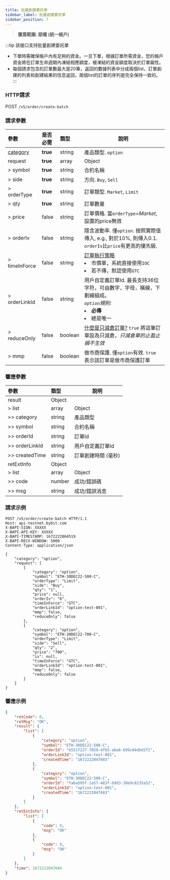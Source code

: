 ```yaml
---
title: 批量創建委託單
sidebar_label: 批量創建委託單
sidebar_position: 7
---
```

> **覆蓋範圍: 期權 (統一帳戶)**

:::tip
該接口支持批量創建委託單
- 下單時需確保帳戶內有足夠的資金。一旦下單，根據訂單所需資金，您的帳戶資金將在訂單生命週期內凍結相應額度，被凍結的資金額度取決於訂單屬性。
- 每個請求包含的訂單數最大是20筆，返回的數據列表中分成兩個list，訂單創建的列表和創建結果的信息返回，兩個list的訂單的序列是完全保持一致的。
:::

### HTTP請求
POST `/v5/order/create-batch`

### 請求參數
| 參數 | 是否必需 | 類型 | 說明|
|:----- |:-------|:-----|------ |
|[category](../enum#category) |**true** |string |產品類型. `option` |
|request |**true** |array |Object |
|> symbol |**true** |string |合約名稱|
|> side |**true** |string |方向. `Buy`, `Sell`|
|> orderType |**true** |string |訂單類型. `Market`, `Limit`|
|> qty |**true** |string |訂單數量|
|> price |false |string |訂單價格. 當`orderType`=_Market_, 設置的price無效|
|> orderIv |false |string |隱含波動率. 僅`option`. 按照實際值傳入, e.g., 對於10%, 則傳入0.1. `orderIv`比`price`有更高的優先級. |
|> timeInForce |false|string |<a href="https://www.bybit.com/zh-TW/help-center/bybitHC_Article?language=zh_TW&id=000001044">訂單執行策略</a><li>市價單，系統直接使用`IOC`</li><li>若不傳，默認使用`GTC`</li> |
|> orderLinkId |false |string |用戶自定義訂單Id. 最長支持36位字符，可由數字，字母，橫線，下劃線組成。<br/>_`option`規則_:<br/><li>**必傳**</li><li>總是唯一</li>|
|> reduceOnly |false |boolean |<a href="https://www.bybit.com/zh-TW/help-center/bybitHC_Article?language=zh_TW&id=000001047">什麼是只減倉訂單?</a> `true` 將這筆訂單設為只減倉，_只減倉單的止盈止損不生效_ |
|> mmp |false |boolean |做市商保護. 僅`option`有效. `true` 表示該訂單是做市商保護訂單 |

### 響應參數
| 參數 | 類型 | 說明|
|:----- |:-----|----- |
|result |Object | |
|> list |array |Object |
|>> category |string |產品類型 |
|>> symbol |string |合約名稱 |
|>> orderId |string |訂單Id |
|>> orderLinkId |string |用戶自定義訂單Id |
|>> createdTime |string |訂單創建時間 (毫秒) |
|retExtInfo |Object | |
|> list |array |Object |
|>> code |number |成功/錯誤碼 |
|>> msg |string |成功/錯誤消息 |

### 請求示例

```http
POST /v5/order/create-batch HTTP/1.1
Host: api-testnet.bybit.com
X-BAPI-SIGN: XXXXX
X-BAPI-API-KEY: XXXXX
X-BAPI-TIMESTAMP: 1672222064519
X-BAPI-RECV-WINDOW: 5000
Content-Type: application/json

{
    "category": "option",
    "request": [
        {
            "category": "option",
            "symbol": "ETH-30DEC22-500-C",
            "orderType": "Limit",
            "side": "Buy",
            "qty": "1",
            "price": null,
            "orderIv": "6",
            "timeInForce": "GTC",
            "orderLinkId": "option-test-001",
            "mmp": false,
            "reduceOnly": false
        },
        {
            "category": "option",
            "symbol": "ETH-30DEC22-700-C",
            "orderType": "Limit",
            "side": "Sell",
            "qty": "2",
            "price": "700",
            "iv": null,
            "timeInForce": "GTC",
            "orderLinkId": "option-test-001",
            "mmp": false,
            "reduceOnly": false
        }
    ]
}
```

### 響應示例

```json
{
    "retCode": 0,
    "retMsg": "OK",
    "result": {
        "list": [
            {
                "category": "option",
                "symbol": "ETH-30DEC22-500-C",
                "orderId": "b551f227-7059-4fb5-a6a6-699c04dbd2f2",
                "orderLinkId": "option-test-001",
                "createdTime": "1672222047683"
            },
            {
                "category": "option",
                "symbol": "ETH-30DEC22-500-C",
                "orderId": "fa6a595f-1a57-483f-b9d3-30e9c8235a52",
                "orderLinkId": "option-test-001",
                "createdTime": "1672222047683"
            }
        ]
    },
    "retExtInfo": {
        "list": [
            {
                "code": 0,
                "msg": "OK"
            },
            {
                "code": 0,
                "msg": "OK"
            }
        ]
    },
    "time": 1672222047684
}
```